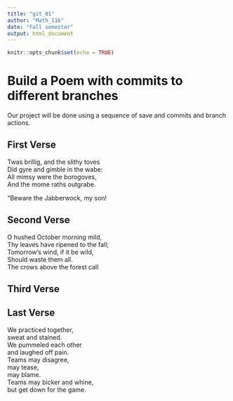 ---
title: "git_01"
author: "Math_116"
date: "Fall semester"
output: html_document
---

```{r setup, include=FALSE}
knitr::opts_chunk$set(echo = TRUE)
```
# Build a Poem with commits to different branches
Our project will be done using a sequence of save and commits and branch actions.
<!-- Do not modify or change any text in "!--" bracketed areas such as this --- these are instructions to
you, if you change any of this the git program will notice it and compromise your git merging strategy !-->

## First Verse 
<!--Put the first five lines of a poem by Lewis Carrol in this section!-->
Twas brillig, and the slithy toves  
      Did gyre and gimble in the wabe:   
All mimsy were the borogoves,   
      And the mome raths outgrabe.   
      
“Beware the Jabberwock, my son!  

## Second Verse
<!--Put the first five lines of a poem by Robert Frost here!-->
O hushed October morning mild,  
Thy leaves have ripened to the fall;  
Tomorrow’s wind, if it be wild,  
Should waste them all.  
The crows above the forest call  

## Third Verse
<!--Put the first two verses of The Walrus and the Carpenter here!-->

## Last Verse
<!--Put a short poem of your choice 8-20 lines,here!-->
We practiced together,  
sweat and stained.  
We pummeled each other  
and laughed off pain.  
Teams may disagree,  
may tease,  
may blame.  
Teams may bicker and whine,  
but get down for the game.  
